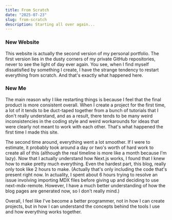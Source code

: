 ```yaml
---
title: From Scratch
date: "2025-07-23"
slug: from-scratch
description: Starting all over again...
---
```


### New Website

This website is actually the second version of my personal portfolio. The first version lies in the dusty corners of my private GitHub repositories, 
never to see the light of day ever again. You see, when I find myself dissatisfied by something I create, I have the strange tendency to restart 
everything from scratch. And that's exactly what happened here.


### New Me

The main reason why I like restarting things is because I feel that the final product is more consistent overall. When I create a project for the first
time, a lot of it tends to be duct-taped together from a bunch of tutorials that I don't really understand, and as a result, there tends to be many weird
inconsistencies in the coding style and weird workarounds for ideas that were clearly not meant to work with each other. That's what happened the first time
I made this site.

The second time around, everything went a lot smoother. If I were to estimate, it probably took around a day or two's worth of hard work to create all of this
(although the real timeline is more like a month because I'm lazy). Now that I actually understand how Next.js works, I found that I knew how to make pretty much
everything. Even the hardest part, this blog, really only took like 2 hours to make. (Actually that's only including the code that's present right now. In 
actuality, I spent about 6 hours trying to resolve an issue involving importing MDX files before giving up and deciding to use next-mdx-remote. However, I have
a much better understanding of how the blog pages are generated now, so I don't really mind.)

Overall, I feel like I've become a better programmer, not in how I can create projects, but in how I can understand the concepts behind the tools I use and
how everything works together.